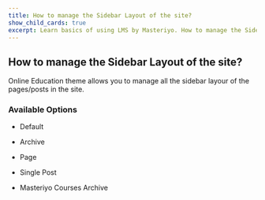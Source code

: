 ---
title: How to manage the Sidebar Layout of the site? 
show_child_cards: true
excerpt: Learn basics of using LMS by Masteriyo. How to manage the Sidebar Layout of the site.
---

## How to manage the Sidebar Layout of the site? 

Online Education theme allows you to manage all the sidebar layour of the pages/posts in the site.  

### Available Options

- Default 

- Archive

- Page

- Single Post

- Masteriyo Courses Archive
